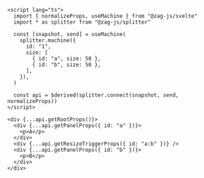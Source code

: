 ```svelte
<script lang="ts">
  import { normalizeProps, useMachine } from "@zag-js/svelte"
  import * as splitter from "@zag-js/splitter"

  const [snapshot, send] = useMachine(
    splitter.machine({
      id: "1",
      size: [
        { id: "a", size: 50 },
        { id: "b", size: 50 },
      ],
    }),
  )

  const api = $derived(splitter.connect(snapshot, send, normalizeProps))
</script>

<div {...api.getRootProps()}>
  <div {...api.getPanelProps({ id: "a" })}>
    <p>A</p>
  </div>
  <div {...api.getResizeTriggerProps({ id: "a:b" })} />
  <div {...api.getPanelProps({ id: "b" })}>
    <p>B</p>
  </div>
</div>
```

